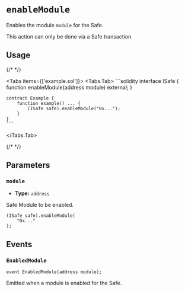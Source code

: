 
# `enableModule`

Enables the module `module` for the Safe.

<Callout type='warning'>This action can only be done via a Safe transaction.</Callout>

## Usage

{/* <!-- vale off --> */}

<Tabs items={['example.sol']}>
  <Tabs.Tab>
    ```solidity
    interface ISafe {
        function enableModule(address module) external;
    }

    contract Example {
        function example() ... {
            (ISafe safe).enableModule("0x...");
        }
    }
    ```
  </Tabs.Tab>
</Tabs>

{/* <!-- vale on --> */}

## Parameters

### `module`

- **Type:** `address`

Safe Module to be enabled.

```solidity focus=2
(ISafe safe).enableModule(
    "0x..."
);
```

## Events

### `EnabledModule`

```solidity
event EnabledModule(address module);
```

Emitted when a module is enabled for the Safe.
